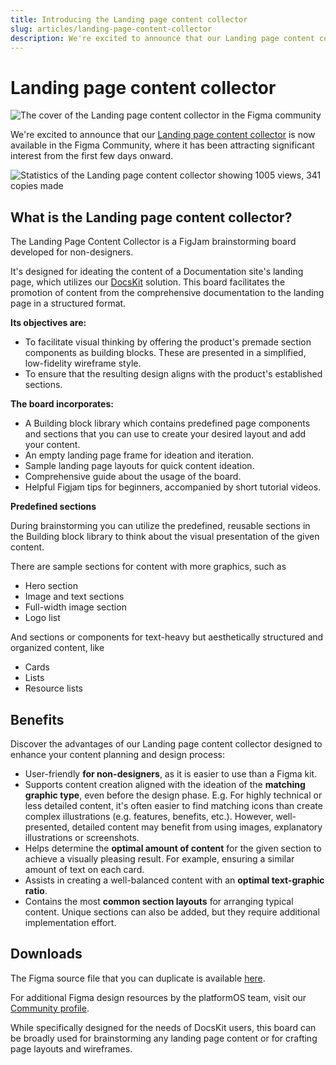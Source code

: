 ```yaml
---
title: Introducing the Landing page content collector 
slug: articles/landing-page-content-collector
description: We're excited to announce that our Landing page content collector is now available in the Figma Community.
---
```

# Landing page content collector

![The cover of the Landing page content collector in the Figma community](./assets/landing-page-content-collector.png)

We're excited to announce that our [Landing page content collector](https://www.figma.com/community/file/1293539081924182761) is now available in the Figma Community, where it has been attracting significant interest from the first few days onward.

![Statistics of the Landing page content collector showing 1005 views, 341 copies made](./assets/figma_stats.png)

## What is the Landing page content collector? 

The Landing Page Content Collector is a FigJam brainstorming board developed for non-designers.

It's designed for ideating the content of a Documentation site's landing page, which utilizes our [DocsKit](https://docskit.platformos.com/) solution. This board facilitates the promotion of content from the comprehensive documentation to the landing page in a structured format.

**Its objectives are:**

* To facilitate visual thinking by offering the product's premade section components as building blocks. These are presented in a simplified, low-fidelity wireframe style.
* To ensure that the resulting design aligns with the product's established sections.

**The board incorporates:**

* A Building block library which contains predefined page components and sections that you can use to create your desired layout and add your content.
* An empty landing page frame for ideation and iteration.
* Sample landing page layouts for quick content ideation.
* Comprehensive guide about the usage of the board.
* Helpful Figjam tips for beginners, accompanied by short tutorial videos.

**Predefined sections**

During brainstorming you can utilize the predefined, reusable sections in the Building block library to think about the visual presentation of the given content.

There are sample sections for content with more graphics, such as

* Hero section
* Image and text sections
* Full-width image section
* Logo list

And sections or components for text-heavy but aesthetically structured and organized content, like

* Cards
* Lists
* Resource lists

## Benefits

Discover the advantages of our Landing page content collector designed to enhance your content planning and design process:

* User-friendly **for non-designers**, as it is easier to use than a Figma kit.
* Supports content creation aligned with the ideation of the **matching graphic type**, even before the design phase.
E.g. For highly technical or less detailed content, it's often easier to find matching icons than create complex illustrations (e.g. features, benefits, etc.). However, well-presented, detailed content may benefit from using images, explanatory illustrations or screenshots.
* Helps determine the **optimal amount of content** for the given section to achieve a visually pleasing result. For example, ensuring a similar amount of text on each card.
* Assists in creating a well-balanced content with an **optimal text-graphic ratio**.
* Contains the most **common section layouts** for arranging typical content. Unique sections can also be added, but they require additional implementation effort.

## Downloads

The Figma source file that you can duplicate is available [here](https://www.figma.com/community/file/1293539081924182761/pos-docskit-landing-page-content-collector).

For additional Figma design resources by the platformOS team, visit our [Community profile](https://www.figma.com/@platformos).

While specifically designed for the needs of DocsKit users, this board can be broadly used for brainstorming any landing page content or for crafting page layouts and wireframes.
